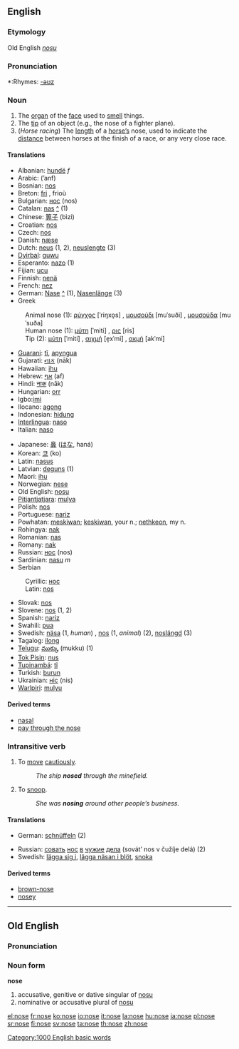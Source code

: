 {{wikipedia}}

==English==

===Etymology===
Old English ''[[nosu]]''

===Pronunciation===
*:Rhymes: [[Rhymes:English:-əʊz|-əʊz]]

===Noun===
{{en-noun-reg}}

# The [[organ]] of the [[face]] used to [[smell]] things.
# The [[tip]] of an object (e.g., the nose of a fighter plane).
# (''Horse racing'') The [[length]] of a [[horse|horse’s]] nose, used to indicate the [[distance]] between horses at the finish of a race, or any very close race.

====Translations====
{{rfc-trans}}
{{top}}
*Albanian: [[hundë]] ''f''
*Arabic: {{ARchar|[[انف|أنف]]}} (’anf) {{f}}
*Bosnian: [[nos#Bosnian|nos]] {{m}}
*Breton: [[fri]] {{m}}, frioù {{p}}
*Bulgarian: [[нос#Bulgarian|нос]] (nos) {{m}}
*Catalan: [[nas]] {{m}} [[:ca:nas|^]] (1)
*Chinese: [[箅子]] (bìzi)
*Croatian: [[nos#Croatian|nos]] {{m}}
*Czech: [[nos#Czech|nos]] {{m}}
*Danish: [[næse]] {{c}}
*Dutch: [[neus]] {{m}} (1, 2), [[neuslengte]] {{f}} (3)
*[[Dyirbal]]: [[guwu]]
*Esperanto: [[nazo]] (1)
*Fijian: [[ucu]]
*Finnish: [[nenä]]
*French: [[nez]] {{m}} 
*German: [[Nase]] {{f}} [[:de:Nase|^]] (1), [[Nasenlänge]] {{f}} (3)
*Greek
:Animal nose (1): [[ρύγχος]] [ˈriŋxo̞s] {{n}}, [[μουσούδι]] [muˈsuði] {{n}}, [[μουσούδα]] [muˈsuða] {{f}}
:Human nose (1): [[μύτη]] [ˈmiti] {{f}}, [[ρις]] [ris] {{f}}
:Tip (2): [[μύτη]] [ˈmiti] {{f}}, [[αιχμή]] [e̞xˈmi] {{f}}, [[ακμή]] [akˈmi] {{f}}
*[[Guarani]]: [[tĩ]], [[apyngua]]
*Gujarati: [[નાક]] (nāk)
*Hawaiian: [[ihu]]
*Hebrew: [[אף]] (af) {{f}}
*Hindi: [[नाक]] (nāk)
*Hungarian: [[orr]]
*Igbo:[[imi]]
*Ilocano: [[agong]]
*Indonesian: [[hidung]]
*[[Interlingua]]: [[naso]]
*Italian: [[naso]] {{m}}
{{mid}}
*Japanese: [[鼻]] ([[はな]], haná)
*Korean: [[코]] (ko)
*Latin: [[nasus]] {{m}}
*Latvian: [[deguns]] {{m}} (1)
*Maori: [[ihu]]
*Norwegian: [[nese]]
*Old English: [[nosu]] {{f}}
*[[Pitjantjatjara]]: [[mulya]]
*Polish: [[nos#Polish|nos]] {{m}}
*Portuguese: [[nariz]] {{m}}
*Powhatan: [[meskiwan]]; [[keskiwan]], your n.; [[nethkeon]], my n.
*Rohingya: [[nak]]
*Romanian: [[nas]] {{n}}
*Romany: [[nak]]
*Russian: [[нос#Russian|нос]] (nos) {{m}}
*Sardinian: [[nasu]] ''m''
*Serbian
:Cyrillic: [[нос#Serbian|нос]] {{m}}
:Latin: [[nos#Serbian|nos]] {{m}}
*Slovak: [[nos#Slovak|nos]] {{m}}
*Slovene: [[nos#Slovene|nos]] {{m}} (1, 2)
*Spanish: [[nariz]] {{f}}
*Swahili: [[pua]]
*Swedish: [[näsa]] (1, ''human'') {{c}}, [[nos#Swedish|nos]] {{c}} (1, ''animal'') (2), [[noslängd]] {{c}} (3)
*Tagalog: [[ilong]]
*[[Telugu]]: [[ముక్కు]] (mukku) (1)
*[[Tok Pisin]]: [[nus]]
*[[Tupinambá]]: [[tĩ]]
*Turkish: [[burun]]
*Ukrainian: [[ніс]] (nis) {{m}}
*[[Warlpiri]]: [[mulyu]]
{{bottom}}

====Derived terms====
*[[nasal]]
*[[pay through the nose]]

===Intransitive verb===
{{en-verb|nos|ing}}

# To [[move]] [[cautiously]].
#:''The ship '''nosed''' through the minefield.''
# To [[snoop]].
#:''She was '''nosing''' around other people’s business.''

====Translations====
{{rfc-trans}}
{{top}}
*German: [[schnüffeln]] (2)
{{mid}}
*Russian: [[совать]] [[нос#Russian|нос]] [[в#Russian|в]] [[чужой|чужие]] [[дело|дела]] (sovát’ nos v čužíje delá) (2)
*Swedish: [[lägga sig i]], [[lägga näsan i blöt]], [[snoka]]
{{bottom}}

====Derived terms====
*[[brown-nose]]
*[[nosey]]

[[Category:1000 English basic words]]

----

==Old English==
===Pronunciation===
{{IPA|/ˈnoze/}}

===Noun form===
'''nose'''
# accusative, genitive or dative singular of [[nosu]]
# nominative or accusative plural of [[nosu]]

[[el:nose]]
[[fr:nose]]
[[ko:nose]]
[[io:nose]]
[[it:nose]]
[[la:nose]]
[[hu:nose]]
[[ja:nose]]
[[pl:nose]]
[[sr:nose]]
[[fi:nose]]
[[sv:nose]]
[[ta:nose]]
[[th:nose]]
[[zh:nose]]